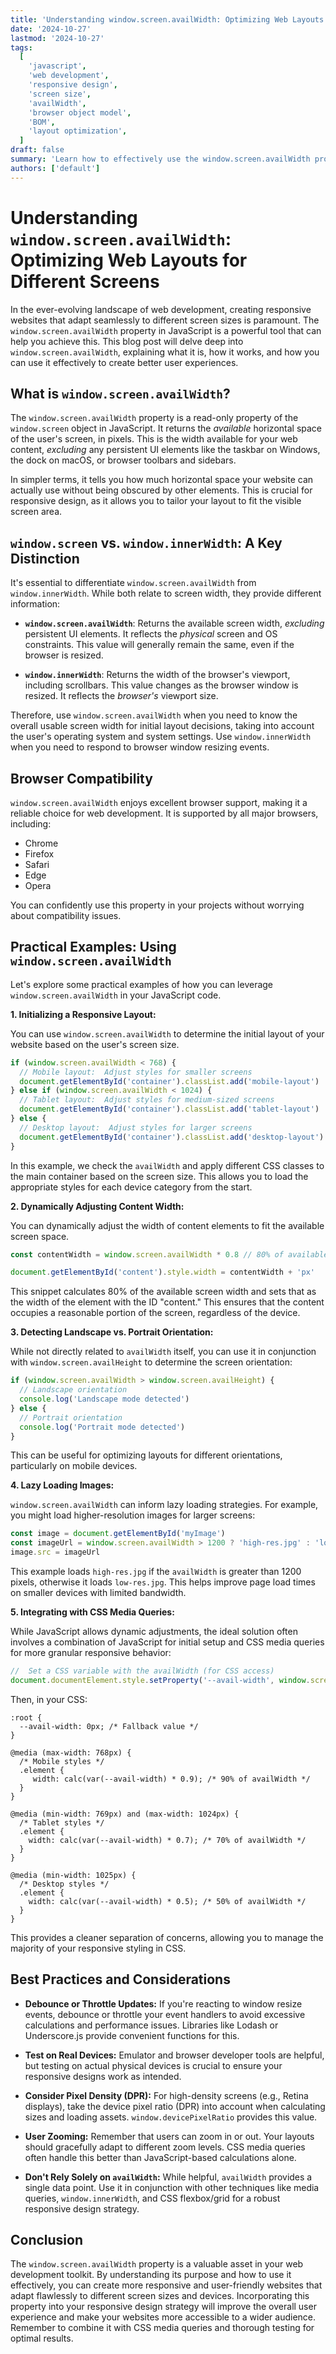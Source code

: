 ```yaml
---
title: 'Understanding window.screen.availWidth: Optimizing Web Layouts for Different Screens'
date: '2024-10-27'
lastmod: '2024-10-27'
tags:
  [
    'javascript',
    'web development',
    'responsive design',
    'screen size',
    'availWidth',
    'browser object model',
    'BOM',
    'layout optimization',
  ]
draft: false
summary: 'Learn how to effectively use the window.screen.availWidth property in JavaScript to optimize your web layouts for various screen sizes, taking into account browser UI elements and taskbars.  Includes code examples for responsive design.'
authors: ['default']
---
```


# Understanding `window.screen.availWidth`: Optimizing Web Layouts for Different Screens

In the ever-evolving landscape of web development, creating responsive websites that adapt seamlessly to different screen sizes is paramount. The `window.screen.availWidth` property in JavaScript is a powerful tool that can help you achieve this. This blog post will delve deep into `window.screen.availWidth`, explaining what it is, how it works, and how you can use it effectively to create better user experiences.

## What is `window.screen.availWidth`?

The `window.screen.availWidth` property is a read-only property of the `window.screen` object in JavaScript. It returns the _available_ horizontal space of the user's screen, in pixels. This is the width available for your web content, _excluding_ any persistent UI elements like the taskbar on Windows, the dock on macOS, or browser toolbars and sidebars.

In simpler terms, it tells you how much horizontal space your website can actually use without being obscured by other elements. This is crucial for responsive design, as it allows you to tailor your layout to fit the visible screen area.

## `window.screen` vs. `window.innerWidth`: A Key Distinction

It's essential to differentiate `window.screen.availWidth` from `window.innerWidth`. While both relate to screen width, they provide different information:

- **`window.screen.availWidth`**: Returns the available screen width, _excluding_ persistent UI elements. It reflects the _physical_ screen and OS constraints. This value will generally remain the same, even if the browser is resized.

- **`window.innerWidth`**: Returns the width of the browser's viewport, including scrollbars. This value changes as the browser window is resized. It reflects the _browser's_ viewport size.

Therefore, use `window.screen.availWidth` when you need to know the overall usable screen width for initial layout decisions, taking into account the user's operating system and system settings. Use `window.innerWidth` when you need to respond to browser window resizing events.

## Browser Compatibility

`window.screen.availWidth` enjoys excellent browser support, making it a reliable choice for web development. It is supported by all major browsers, including:

- Chrome
- Firefox
- Safari
- Edge
- Opera

You can confidently use this property in your projects without worrying about compatibility issues.

## Practical Examples: Using `window.screen.availWidth`

Let's explore some practical examples of how you can leverage `window.screen.availWidth` in your JavaScript code.

**1. Initializing a Responsive Layout:**

You can use `window.screen.availWidth` to determine the initial layout of your website based on the user's screen size.

```javascript
if (window.screen.availWidth < 768) {
  // Mobile layout:  Adjust styles for smaller screens
  document.getElementById('container').classList.add('mobile-layout')
} else if (window.screen.availWidth < 1024) {
  // Tablet layout:  Adjust styles for medium-sized screens
  document.getElementById('container').classList.add('tablet-layout')
} else {
  // Desktop layout:  Adjust styles for larger screens
  document.getElementById('container').classList.add('desktop-layout')
}
```

In this example, we check the `availWidth` and apply different CSS classes to the main container based on the screen size. This allows you to load the appropriate styles for each device category from the start.

**2. Dynamically Adjusting Content Width:**

You can dynamically adjust the width of content elements to fit the available screen space.

```javascript
const contentWidth = window.screen.availWidth * 0.8 // 80% of available width

document.getElementById('content').style.width = contentWidth + 'px'
```

This snippet calculates 80% of the available screen width and sets that as the width of the element with the ID "content." This ensures that the content occupies a reasonable portion of the screen, regardless of the device.

**3. Detecting Landscape vs. Portrait Orientation:**

While not directly related to `availWidth` itself, you can use it in conjunction with `window.screen.availHeight` to determine the screen orientation:

```javascript
if (window.screen.availWidth > window.screen.availHeight) {
  // Landscape orientation
  console.log('Landscape mode detected')
} else {
  // Portrait orientation
  console.log('Portrait mode detected')
}
```

This can be useful for optimizing layouts for different orientations, particularly on mobile devices.

**4. Lazy Loading Images:**

`window.screen.availWidth` can inform lazy loading strategies. For example, you might load higher-resolution images for larger screens:

```javascript
const image = document.getElementById('myImage')
const imageUrl = window.screen.availWidth > 1200 ? 'high-res.jpg' : 'low-res.jpg'
image.src = imageUrl
```

This example loads `high-res.jpg` if the `availWidth` is greater than 1200 pixels, otherwise it loads `low-res.jpg`. This helps improve page load times on smaller devices with limited bandwidth.

**5. Integrating with CSS Media Queries:**

While JavaScript allows dynamic adjustments, the ideal solution often involves a combination of JavaScript for initial setup and CSS media queries for more granular responsive behavior:

```javascript
//  Set a CSS variable with the availWidth (for CSS access)
document.documentElement.style.setProperty('--avail-width', window.screen.availWidth + 'px')
```

Then, in your CSS:

```plaintext
:root {
  --avail-width: 0px; /* Fallback value */
}

@media (max-width: 768px) {
  /* Mobile styles */
  .element {
     width: calc(var(--avail-width) * 0.9); /* 90% of availWidth */
  }
}

@media (min-width: 769px) and (max-width: 1024px) {
  /* Tablet styles */
  .element {
    width: calc(var(--avail-width) * 0.7); /* 70% of availWidth */
  }
}

@media (min-width: 1025px) {
  /* Desktop styles */
  .element {
    width: calc(var(--avail-width) * 0.5); /* 50% of availWidth */
  }
}
```

This provides a cleaner separation of concerns, allowing you to manage the majority of your responsive styling in CSS.

## Best Practices and Considerations

- **Debounce or Throttle Updates:** If you're reacting to window resize events, debounce or throttle your event handlers to avoid excessive calculations and performance issues. Libraries like Lodash or Underscore.js provide convenient functions for this.

- **Test on Real Devices:** Emulator and browser developer tools are helpful, but testing on actual physical devices is crucial to ensure your responsive designs work as intended.

- **Consider Pixel Density (DPR):** For high-density screens (e.g., Retina displays), take the device pixel ratio (DPR) into account when calculating sizes and loading assets. `window.devicePixelRatio` provides this value.

- **User Zooming:** Remember that users can zoom in or out. Your layouts should gracefully adapt to different zoom levels. CSS media queries often handle this better than JavaScript-based calculations alone.

- **Don't Rely Solely on `availWidth`:** While helpful, `availWidth` provides a single data point. Use it in conjunction with other techniques like media queries, `window.innerWidth`, and CSS flexbox/grid for a robust responsive design strategy.

## Conclusion

The `window.screen.availWidth` property is a valuable asset in your web development toolkit. By understanding its purpose and how to use it effectively, you can create more responsive and user-friendly websites that adapt flawlessly to different screen sizes and devices. Incorporating this property into your responsive design strategy will improve the overall user experience and make your websites more accessible to a wider audience. Remember to combine it with CSS media queries and thorough testing for optimal results.
